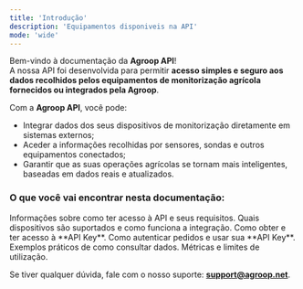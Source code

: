 ```yaml
---
title: 'Introdução'
description: 'Equipamentos disponiveis na API'
mode: 'wide'
---
```


Bem-vindo à documentação da **Agroop API**!  
A nossa API foi desenvolvida para permitir **acesso simples e seguro aos dados recolhidos pelos equipamentos de monitorização agrícola fornecidos ou integrados pela Agroop**.

Com a **Agroop API**, você pode:

- Integrar dados dos seus dispositivos de monitorização diretamente em sistemas externos;
- Aceder a informações recolhidas por sensores, sondas e outros equipamentos conectados;
- Garantir que as suas operações agrícolas se tornam mais inteligentes, baseadas em dados reais e atualizados.

### O que você vai encontrar nesta documentação:

<Columns cols={3}>
  <Card title="Subscrição" icon="pen-to-square" href="subscription" arrow="true">
    Informações sobre como ter acesso à API e seus requisitos.
  </Card>
  <Card title="Equipamentos" icon="microchip" href="devices" arrow="true">
    Quais dispositivos são suportados e como funciona a integração.
  </Card>
  <Card title="API Key" icon="key" href="/api/api-key" arrow="true">
    Como obter e ter acesso à **API Key**.
  </Card>
  <Card title="Autenticação" icon="shield-check" href="/api/authentication" arrow="true">
    Como autenticar pedidos e usar sua **API Key**.
  </Card>
  <Card title="Pedidos" icon="code" href="/api/requests" arrow="true">
    Exemplos práticos de como consultar dados.
  </Card>
  <Card title="Analíticos" icon="chart-line" href="/api/requests" arrow="true">
    Métricas e limites de utilização.
  </Card>
</Columns>

Se tiver qualquer dúvida, fale com o nosso suporte: **support@agroop.net**.

